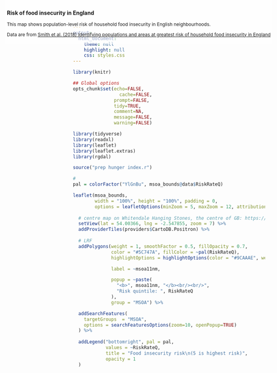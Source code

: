 ```yaml
---
output:
  html_document:
    theme: null
    highlight: null
    css: styles.css
---
```


```r
library(knitr)

## Global options
opts_chunk$set(echo=FALSE,
	             cache=FALSE,
               prompt=FALSE,
               tidy=TRUE,
               comment=NA,
               message=FALSE,
               warning=FALSE)
```

```r
library(tidyverse)
library(readxl)
library(leaflet)
library(leaflet.extras)
library(rgdal)
```

```r
source("prep hunger index.r")

# 
pal = colorFactor("YlGnBu", msoa_bounds@data$RiskRateQ)
```

<!--html_preserve-->
<!-- Google Tag Manager (noscript) -->
<noscript><iframe src="https://www.googletagmanager.com/ns.html?id=GTM-KKTZ7CB"
height="0" width="0" style="display:none;visibility:hidden"></iframe></noscript>
<!-- End Google Tag Manager (noscript) -->

<style type="text/css">
.tg  {border-collapse:collapse;border-spacing:0;border:none;}
.tg td{padding:1px 5px;border-style:solid;border-width:0px;overflow:hidden;word-break:normal;}
.tg .tg-us36{border-color:inherit;vertical-align:top}
</style>

<div style="z-index: 1; position: absolute; top: 0px; left: 50px; background-color: rgba(255, 255, 255, 0.6); padding: 5px 5px 5px 5px; font-size: 12px">
  <h3>Risk of food insecurity in England</h3>
  <p>This map shows population-level risk of household food insecurity in English neighbourhoods.</p>
  <p>Data are from <a href="https://www.sciencedirect.com/science/article/abs/pii/S0143622817301340" target="_blank">Smith et al. (2018) Identifying populations and areas at greatest risk of household food insecurity in England</a></p>
</div>
<!--/html_preserve-->

```r
leaflet(msoa_bounds,
        width = "100%", height = "100%", padding = 0,
        options = leafletOptions(minZoom = 5, maxZoom = 12, attributionControl = T)) %>% 
  
  # centre map on Whitendale Hanging Stones, the centre of GB: https://en.wikipedia.org/wiki/Centre_points_of_the_United_Kingdom
  setView(lat = 54.00366, lng = -2.547855, zoom = 7) %>%
  addProviderTiles(providers$CartoDB.Positron) %>% 
  
  # LRF
  addPolygons(weight = 1, smoothFactor = 0.5, fillOpacity = 0.7,
              color = "#5C747A", fillColor = ~pal(RiskRateQ),
              highlightOptions = highlightOptions(color = "#9CAAAE", weight = 2, bringToFront = T),

              label = ~msoa11nm,

              popup = ~paste(
                "<b>", msoa11nm, "</b><br/><br/>",
                "Risk quintile: ", RiskRateQ
              ),
              group = "MSOA") %>%

  addSearchFeatures(
    targetGroups  = "MSOA",
    options = searchFeaturesOptions(zoom=10, openPopup=TRUE)
  ) %>%
  
  addLegend("bottomright", pal = pal, 
            values = ~RiskRateQ,
            title = "Food insecurity risk\n(5 is highest risk)",
            opacity = 1
  )
```
